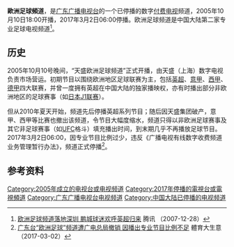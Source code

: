 {{TV channel|广东广播电视台|state=end}}
'''歐洲足球頻道'''，是[[广东广播电视台|广东广播电视台]]的一个已停播的数字[[付费电视|付费电视]]频道，2005年10月10日18:00开播，2017年3月2日06:00停播。欧洲足球频道是中国大陆第二家专业足球电视频道<ref name="SZ">[http://sports.qq.com/a/20071228/000190.htm 欧洲足球频道落地深圳 鹏城球迷欢呼英超归来] {{Wayback|url=http://sports.qq.com/a/20071228/000190.htm |date=20181013132902 }} 腾讯 （2007-12-28）</ref>。

==历史==
2005年10月10号晚间，“天盛欧洲足球频道”正式开播，由天盛（上海）数字电视负责市场营运。初期节目以围绕欧洲地区足球联赛为主，包括[[英超|英超]]、[[意甲|意甲]]、[[西甲|西甲]]、[[德甲|德甲]]四大联赛，并曾一度拥有英超在中国大陆的独家播映权，亦有时播出部分非欧洲地区的足球赛事（如[[日本|日本]][[J1联赛|J1联赛]]）。

但从2010年夏天开始，频道先后停播英超系列节目；随后因天盛集团破产，意甲、西甲等比赛也撤出该频道，令节目大幅度缩水，频道只得以非欧洲足球赛事及其它非足球赛事（如[[UFC|UFC]]格斗）填充播出时间，到末期几乎不再播放足球节目。2017年3月2日06:00，因专业节目比例过少，违反《广播电视有线数字收费频道业务管理暂行办法》，频道正式停播<ref>[http://www.sportsmoney.cn/article/68427.html 广东台“欧洲足球”频道遭广电总局撤销 因播出专业节目比例不足] {{Wayback|url=http://www.sportsmoney.cn/article/68427.html |date=20170917040924 }} 體育大生意 （2017-03-02）</ref>。

==参考资料==

{{reflist}}

{{广东广播电视台}}

[[Category:2005年成立的电视台或电视频道|Category:2005年成立的电视台或电视频道]]
[[Category:2017年停播的電視台或電視頻道|Category:2017年停播的電視台或電視頻道]]
[[Category:广东广播电视台电视频道|Category:广东广播电视台电视频道]]
[[Category:中国大陆已停播的电视频道|Category:中国大陆已停播的电视频道]]